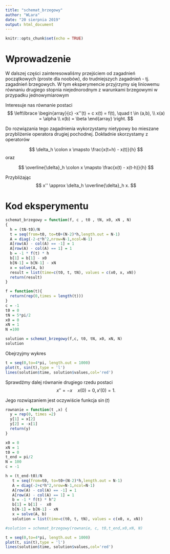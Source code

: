 ```yaml
---
title: "schemat_brzegowy"
author: "WLara"
date: "20 sierpnia 2019"
output: html_document
---
```


```r
knitr::opts_chunk$set(echo = TRUE)
```

# Wprowadzenie

W dalszej części zainteresowaliśmy przejściem od zagadnień początkowych (proste dla noobów), do trudniejszych zagadnień - tj. zagadnień brzegowych. W tym eksperymencie przyjrzymy się liniowemu równaniu drugiego stopnia niejednorodnym z warunkami brzegowymi w przypadku jednowymiarowym

Interesuje nas równanie postaci
$$
\left\lbrace
\begin{array}{c}
-x''(t) + c x(t) = f(t), \quad t \in (a,b), \\
x(a) = \alpha \\
x(b) = \beta
\end{array}
\right.
$$

Do rozwiązania tego zagadnienia wykorzystamy nietypowy bo mieszane przybliżenie operatora drugiej pochodnej. Dokładnie skorzystamy z operatorów 

$$
\delta_h \colon x \mapsto \frac{x(t+h) - x(t)}{h}
$$
oraz

$$
\overline{\delta}_h \colon x \mapsto \frac{x(t) - x(t-h)}{h}
$$

Przybliżając 
$$
x'' \approx \delta_h \overline{\delta}_h x.
$$

# Kod eksperymentu

```r
schemat_brzegowy = function(f, c , t0 , tN, x0, xN , N)
{
  h = (tN-t0)/N
  t = seq(from=t0, to=t0+(N-2)*h,length.out = N-1)
  A = diag(-2-c*h^2,nrow=N-1,ncol=N-1)
  A[row(A) - col(A) == -1] = 1
  A[row(A) - col(A) == 1] = 1
  b = -1 * f(t) * h
  b[1] = b[1] - x0
  b[N-1] = b[N-1] - xN
  x = solve(A, b)
  result = list(time=c(t0, t, tN), values = c(x0, x, xN))
  return(result)
}
```

 
 
```r
f = function(t){
  return(rep(0,times = length(t)))
}
c = -1
t0 = 0
tN = 5*pi/2
x0 = 0
xN = 1
N =100

solution = schemat_brzegowy(f,c, t0, tN, x0, xN, N)
solution
```

Obejrzyjmy wykres

```r
t = seq(0,to=4*pi, length.out = 1000)
plot(t, sin(t),type = 'l')
lines(solution$time, solution$values,col='red')
```



Sprawdźmy dalej równanie drugiego rzedu postaci
$$
x'' = -x \quad x(0)=0, x'(0) = 1.
$$

Jego rozwiązaniem jest oczywiście funkcja $\sin(t)$

```r
rownanie = function(t ,x) {
  y = rep(0, times =2)
  y[1] = x[2]
  y[2] = -x[1]
  return(y)
}

x0 = 0
xN = 1
t0 = 0
t_end = pi/2 
N = 100
c = -1

h = (t_end-t0)/N
   t = seq(from=t0, to=t0+(N-2)*h,length.out = N-1)
   A = diag(-2+c*h^2,nrow=N-1,ncol=N-1)
   A[row(A) - col(A) == -1] = 1
   A[row(A) - col(A) == 1] = 1
   b = -1 * f(t) * h^2
   b[1] = b[1] -  x0
   b[N-1] = b[N-1] - xN
   x = solve(A, b)
   solution = list(time=c(t0, t, tN), values = c(x0, x, xN))

#solution = schemat_brzegowy(rownanie, c, t0,t_end,x0,xN, N)
```

```r
t = seq(0,to=4*pi, length.out = 1000)
plot(t, sin(t),type = 'l')
lines(solution$time, solution$values,col='red')
```


